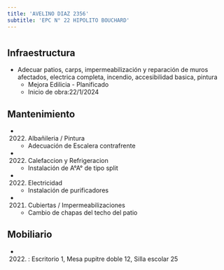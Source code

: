 ```yaml
---
title: 'AVELINO DIAZ 2356'
subtitle: 'EPC N° 22 HIPOLITO BOUCHARD'
---
```


#
## Infraestructura

* Adecuar patios, carps, impermeabilización y reparación de muros afectados, electrica completa, incendio, accesibilidad basica, pintura 
    + Mejora Edilicia - Planificado 
    + Inicio de obra:22/1/2024 






## Mantenimiento

*  (2022) Albañileria / Pintura 
    + Adecuación de Escalera contrafrente

*  (2022) Calefaccion y Refrigeracion 
    + Instalación de A°A° de tipo split

*  (2022) Electricidad 
    + Instalación de purificadores

*  (2021) Cubiertas / Impermeabilizaciones 
    + Cambio de chapas del techo del patio





## Mobiliario

*  (2022) : Escritorio 1, Mesa pupitre doble 12, Silla escolar 25 



